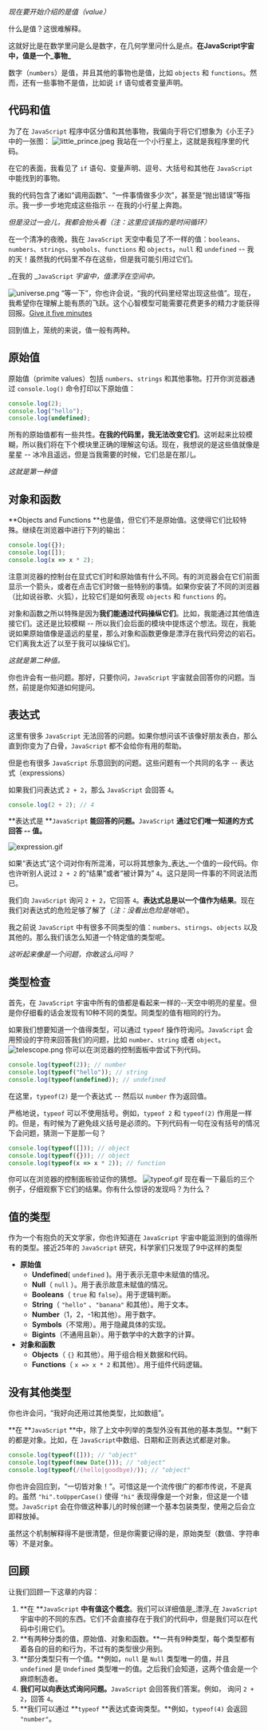 _现在要开始介绍的是值（value）_

什么是值？这很难解释。

这就好比是在数学里问是么是数字，在几何学里问什么是点。**在JavaScript宇宙中，值是一个_事物_**

数字（`numbers`）是值，并且其他的事物也是值，比如 `objects` 和 `functions`。然而，还有一些事物不是值，比如说 `if` 语句或者变量声明。
## 代码和值
为了在 `JavaScript` 程序中区分值和其他事物，我偏向于将它们想象为《小王子》中的一张图：
![little_prince.jpeg](https://cdn.nlark.com/yuque/0/2021/jpeg/628912/1626274256652-7a42e90e-5e61-4c91-99b1-85612dcb6cb0.jpeg#clientId=u86349038-5b97-4&from=ui&id=ubba57640&margin=%5Bobject%20Object%5D&name=little_prince.jpeg&originHeight=360&originWidth=640&originalType=binary&ratio=1&size=23296&status=done&style=none&taskId=ub84f4769-01a7-49ed-912a-9b844b27120)
我站在一个小行星上，这就是我程序里的代码。

在它的表面，我看见了 `if` 语句、变量声明、逗号、大括号和其他在 `JavaScript` 中能找到的事物。

我的代码包含了诸如“调用函数”、“一件事情做多少次”，甚至是“抛出错误”等指示。我一步一步地完成这些指示 -- 在我的小行星上奔跑。

_但是没过一会儿，我都会抬头看（注：这里应该指的是时间循环）_

在一个清净的夜晚，我在 `JavaScript` 天空中看见了不一样的值：`booleans`、`numbers`、`strings`、`symbols`、`functions` 和 `objects`，`null` 和 `undefined` -- 我的天！虽然我的代码里不存在这些，但是我可能引用过它们。

_在我的 _`JavaScript` _宇宙中，值漂浮在空间中。_

![universe.png](https://cdn.nlark.com/yuque/0/2021/png/628912/1626276215255-ef8e9739-b5b5-4856-8534-9144acef04f0.png#clientId=u86349038-5b97-4&from=ui&height=550&id=ub03011f0&margin=%5Bobject%20Object%5D&name=universe.png&originHeight=1100&originWidth=1100&originalType=binary&ratio=1&size=225145&status=done&style=none&taskId=ucfcd8b74-78f2-4a18-90ec-6d2a144bb64&width=550)
“等一下”，你也许会说，“我的代码里经常出现这些值”。现在，我希望你在理解上能有质的飞跃。这个心智模型可能需要花费更多的精力才能获得回报。[Give it five minutes](https://signalvnoise.com/posts/3124-give-it-five-minutes?ck_subscriber_id=745643025)

回到值上，笼统的来说，值一般有两种。

## 原始值

原始值（primite values）包括 `numbers`、`strings` 和其他事物。打开你浏览器通过 `console.log()` 命令打印以下原始值：
```javascript
console.log(2);
console.log("hello");
console.log(undefined);
```
所有的原始值都有一些共性。**在我的代码里，我无法改变它们**。这听起来比较模糊，所以我们将在下个模块里正确的理解这句话。现在，我想说的是这些值就像是星星 -- 冰冷且遥远，但是当我需要的时候，它们总是在那儿。

_这就是第一种值_

## 对象和函数

**Objects and Functions **也是值，但它们不是原始值。这使得它们比较特殊。继续在浏览器中进行下列的输出：
```javascript
console.log({});
console.log([]);
console.log(x => x * 2);
```
注意浏览器的控制台在显式它们时和原始值有什么不同。有的浏览器会在它们前面显示一个箭头，或者在点击它们时做一些特别的事情。如果你安装了不同的浏览器（比如说谷歌、火狐），比较它们是如何表现 `objects` 和 `functions` 的。

对象和函数之所以特殊是因为**我们能通过代码操纵它们**。比如，我能通过其他值连接它们。这还是比较模糊 -- 所以我们会后面的模块中提炼这个想法。现在，我能说如果原始值像是遥远的星星，那么对象和函数更像是漂浮在我代码旁边的岩石。它们离我太近了以至于我可以操纵它们。

_这就是第二种值。_

你也许会有一些问题。那好，只要你问，`JavaScript` 宇宙就会回答你的问题。当然，前提是你知道如何提问。

## 表达式

这里有很多 `JavaScript` 无法回答的问题。如果你想问该不该像好朋友表白，那么直到你变为了白骨，`JavaScript` 都不会给你有用的帮助。

但是也有很多 `JavaScript` 乐意回到的问题。这些问题有一个共同的名字 -- 表达式（expressions）

如果我们问表达式 `2 + 2`，那么 `JavaScript` 会回答 `4`。
```javascript
console.log(2 + 2); // 4
```
**表达式是 **`JavaScript` **能回答的问题。**`JavaScript` **通过它们唯一知道的方式回答 -- 值。**

![expression.gif](https://cdn.nlark.com/yuque/0/2021/gif/628912/1626395038084-14d3f77b-c77b-4e19-bf35-1ea7ca094f28.gif#clientId=ue1e84ef1-fb34-4&from=ui&id=uda54c063&margin=%5Bobject%20Object%5D&name=expression.gif&originHeight=287&originWidth=800&originalType=binary&ratio=1&size=134047&status=done&style=none&taskId=u121b403c-017e-4d78-8ef2-2eb7ddc53de)

如果“表达式”这个词对你有所混淆，可以将其想象为_表达_一个值的一段代码。你也许听别人说过 `2 + 2` 的“结果”或者“被计算为” `4`。这只是同一件事的不同说法而已。

我们向 `JavaScript` 询问 `2 + 2`，它回答 `4`。**表达式总是以一个值作为结果**。现在我们对表达式的危险足够了解了（_注：没看出危险是啥呢_）。

我之前说 `JavaScript` 中有很多不同类型的值：`numbers`、`stirngs`、`objects` 以及其他的。那么我们该怎么知道一个特定值的类型呢。

_这听起来像是一个问题，你敢这么问吗？_

## 类型检查

首先，在 `JavaScript` 宇宙中所有的值都是看起来一样的--天空中明亮的星星。但是你仔细看的话会发现有10种不同的类型。同类型的值有相同的行为。

如果我们想要知道一个值得类型，可以通过 `typeof` 操作符询问。`JavaScript` 会用预设的字符来回答我们的问题，比如 `number`、`string` 或者 `object`。
![telescope.png](https://cdn.nlark.com/yuque/0/2021/png/628912/1626700130022-ac509dde-66a8-426b-beb6-804b6b50736b.png#clientId=u7465573a-00c8-4&from=ui&height=1285&id=ub18427ce&margin=%5Bobject%20Object%5D&name=telescope.png&originHeight=1712&originWidth=1046&originalType=binary&ratio=1&size=550307&status=done&style=none&taskId=u36f94798-e208-40b7-ac77-280b59978ef&width=785)
你可以在浏览器的控制面板中尝试下列代码。
```javascript
console.log(typeof(2)); // number
console.log(typeof("hello")); // string
console.log(typeof(undefined)); // undefined
```
在这里，`typeof(2)` 是一个表达式 -- 然后以 `number` 作为返回值。

严格地说，`typeof` 可以不使用括号。例如，`typeof 2` 和 `typeof(2)` 作用是一样的。但是，有时候为了避免歧义括号是必须的。下列代码有一句在没有括号的情况下会问题，猜测一下是那一句？
```javascript
console.log(typeof([])); // object
console.log(typeof({})); // object
console.log(typeof(x => x * 2)); // function
```
你可以在浏览器的控制面板验证你的猜想。
![typeof.gif](https://cdn.nlark.com/yuque/0/2021/gif/628912/1626709233927-d9ee709c-f9f7-4b7b-ad69-346e315f1d3e.gif#clientId=u7465573a-00c8-4&from=ui&id=uff9e8bd9&margin=%5Bobject%20Object%5D&name=typeof.gif&originHeight=850&originWidth=900&originalType=binary&ratio=1&size=353668&status=done&style=none&taskId=ub9543231-98a6-4d39-b6ae-bb1ee8bbdf7)
现在看一下最后的三个例子，仔细观察下它们的结果。你有什么惊讶的发现吗？为什么？

## 值的类型

作为一个有抱负的天文学家，你也许知道在 `JavaScript` 宇宙中能监测到的值得所有的类型。接近25年的 `JavaScript` 研究，科学家们只发现了9中这样的类型

- **原始值**
   - **Undefined**( `undefined` )。用于表示无意中未赋值的情况。
   - **Null**（ `null` ）。用于表示故意未赋值的情况。
   - **Booleans**（ `true` 和 `false`）。用于逻辑判断。
   - **String**（ `"hello"` 、`"banana"` 和其他）。用于文本。
   - **Number**（1，2，-1和其他）。用于数字。
   - **Symbols**（不常用）。用于隐藏具体的实现。
   - **Bigints**（不通用且新）。用于数学中的大数字的计算。
- **对象和函数**
   - **Objects**（ `{}` 和其他）。用于组合相关数据和代码。
   - **Functions**（ `x => x * 2` 和其他）。用于组件代码逻辑。

## 没有其他类型

你也许会问，“我好向还用过其他类型，比如数组”。

**在 **`JavaScript` **中，除了上文中列举的类型外没有其他的基本类型。**剩下的都是对象。比如，在 `JavaScript`中数组、日期和正则表达式都是对象。
```javascript
console.log(typeof([])); // "object"
console.log(typeof(new Date())); // "object"
console.log(typeof(/(hello|goodbye)/)); // "object"
```
你也许会回应到，“一切皆对象！”。可惜这是一个流传很广的都市传说，不是真的。虽然 `"hi".toUpperCase()` 使得 `"hi"` 表现得像是一个对象，但这是一个错觉。`JavaScript` 会在你做这种事儿的时候创建一个基本包装类型，使用之后会立即释放掉。

虽然这个机制解释得不是很清楚，但是你需要记得的是，原始类型（数值、字符串等）不是对象。

## 回顾

让我们回顾一下这章的内容：

1. **在 **`JavaScript` **中有值这个概念**。我们可以详细值是_漂浮_在 `JavaScript` 宇宙中的不同的东西。它们不会直接存在于我们的代码中，但是我们可以在代码中引用它们。
1. **有两种分类的值，原始值、对象和函数。**一共有9种类型，每个类型都有着各自的目的和行为，不过有的类型很少用到。
1. **部分类型只有一个值。**例如，`null` 是 `Null` 类型唯一的值，并且 `undefined` 是 `Undefined` 类型唯一的值。之后我们会知道，这两个值会是一个麻烦制造者。
1. **我们可以向表达式询问问题。**`JavaScript` 会回答我们答案。例如， 询问 `2 + 2`，回答 `4`。
1. **我们可以通过 **`typeof` **表达式查询类型。**例如，`typeof(4)` 会返回 `"number"`。

